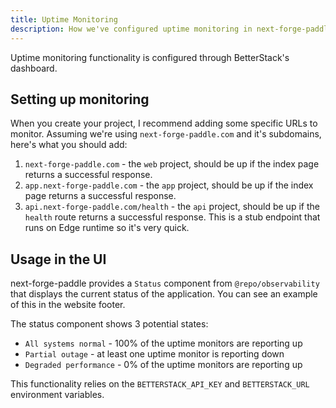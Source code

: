 ```yaml
---
title: Uptime Monitoring
description: How we've configured uptime monitoring in next-forge-paddle.
---
```


Uptime monitoring functionality is configured through BetterStack's dashboard.

## Setting up monitoring

When you create your project, I recommend adding some specific URLs to monitor. Assuming we're using `next-forge-paddle.com` and it's subdomains, here's what you should add:

1. `next-forge-paddle.com` - the `web` project, should be up if the index page returns a successful response.
2. `app.next-forge-paddle.com` - the `app` project, should be up if the index page returns a successful response.
3. `api.next-forge-paddle.com/health` - the `api` project, should be up if the `health` route returns a successful response. This is a stub endpoint that runs on Edge runtime so it's very quick.

## Usage in the UI

next-forge-paddle provides a `Status` component from `@repo/observability` that displays the current status of the application. You can see an example of this in the website footer.

The status component shows 3 potential states:

- `All systems normal` - 100% of the uptime monitors are reporting up
- `Partial outage` - at least one uptime monitor is reporting down
- `Degraded performance` - 0% of the uptime monitors are reporting up

This functionality relies on the `BETTERSTACK_API_KEY` and `BETTERSTACK_URL` environment variables.

